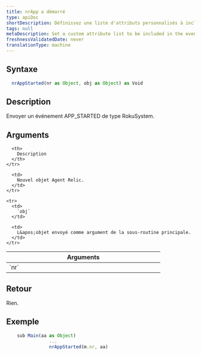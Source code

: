 ```yaml
---
title: nrApp a démarré
type: apiDoc
shortDescription: Définissez une liste d'attributs personnalisés à inclure dans l'événement.
tags: null
metaDescription: Set a custom attribute list to be included in the events.
freshnessValidatedDate: never
translationType: machine
---
```


## Syntaxe

```js
  nrAppStarted(nr as Object, obj as Object) as Void
```

## Description

Envoyer un événement APP\_STARTED de type RokuSystem.

## Arguments

<table>
  <thead>
    <tr>
      <th width="25%">
        Arguments
      </th>

      <th>
        Description
      </th>
    </tr>
  </thead>

  <tbody>
    <tr>
      <td>
        `nr`
      </td>

      <td>
        Nouvel objet Agent Relic.
      </td>
    </tr>

    <tr>
      <td>
        `obj`
      </td>

      <td>
        L&apos;objet envoyé comme argument de la sous-routine principale.
      </td>
    </tr>
  </tbody>
</table>

## Retour

Rien.

## Exemple

```js
  	sub Main(aa as Object)
		        ...
		        nrAppStarted(m.nr, aa)
```